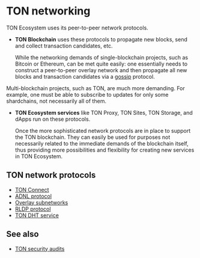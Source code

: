 
# TON networking

TON Ecosystem uses its peer-to-peer network protocols.

- **TON Blockchain** uses these protocols to propagate new blocks, send and collect transaction candidates, etc.

  While the networking demands of single-blockchain projects, such as Bitcoin or Ethereum, can be met quite easily: one essentially needs to construct a peer-to-peer overlay network and then propagate all new blocks and transaction candidates via a [gossip](https://en.wikipedia.org/wiki/Gossip_protocol) protocol.

Multi-blockchain projects, such as TON, are much more demanding. For example, one must be able to subscribe to updates for only some shardchains, not necessarily all of them.

- **TON Ecosystem services** like TON Proxy, TON Sites, TON Storage, and dApps run on these protocols.

  Once the more sophisticated network protocols are in place to support the TON blockchain.
  They can easily be used for purposes not necessarily related to the immediate demands of the blockchain itself, thus providing more possibilities and flexibility for creating new services in TON Ecosystem.

## TON network protocols

- [TON Connect](/v3/guidelines/ton-connect/overview/)
- [ADNL protocol](/v3/documentation/network/protocols/adnl/overview/)
- [Overlay subnetworks](/v3/documentation/network/protocols/overlay/)
- [RLDP protocol](/v3/documentation/network/protocols/rldp/)
- [TON DHT service](/v3/documentation/network/protocols/dht/ton-dht/)

## See also

- [TON security audits](/v3/concepts/dive-into-ton/ton-blockchain/security-measures/)

<Feedback />
